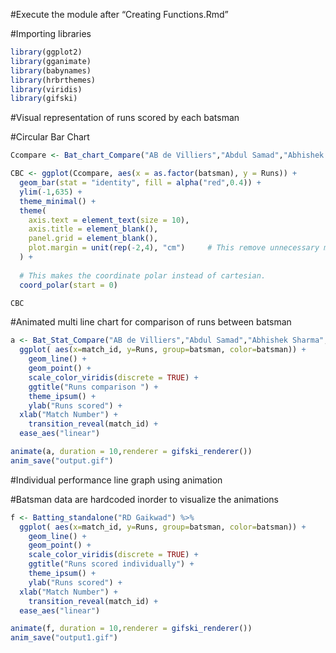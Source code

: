 #Execute the module after "Creating Functions.Rmd"

#Importing libraries

```r
library(ggplot2)
library(gganimate)
library(babynames)
library(hrbrthemes)
library(viridis)
library(gifski)
```

#Visual representation of runs scored by each batsman

#Circular Bar Chart

```r

Ccompare <- Bat_chart_Compare("AB de Villiers","Abdul Samad","Abhishek Sharma","RD Gaikwad")

CBC <- ggplot(Ccompare, aes(x = as.factor(batsman), y = Runs)) +
  geom_bar(stat = "identity", fill = alpha("red",0.4)) +
  ylim(-1,635) +
  theme_minimal() +
  theme(
    axis.text = element_text(size = 10),
    axis.title = element_blank(),
    panel.grid = element_blank(),
    plot.margin = unit(rep(-2,4), "cm")     # This remove unnecessary margin around plot
  ) +
  
  # This makes the coordinate polar instead of cartesian.
  coord_polar(start = 0)

CBC

```


#Animated multi line chart for comparison of runs between batsman

```r

a <- Bat_Stat_Compare("AB de Villiers","Abdul Samad","Abhishek Sharma","RD Gaikwad") %>%
  ggplot( aes(x=match_id, y=Runs, group=batsman, color=batsman)) +
    geom_line() +
    geom_point() +
    scale_color_viridis(discrete = TRUE) +
    ggtitle("Runs comparison ") +
    theme_ipsum() +
    ylab("Runs scored") +
  xlab("Match Number") +
    transition_reveal(match_id) +
  ease_aes("linear")

animate(a, duration = 10,renderer = gifski_renderer())
anim_save("output.gif")

```

#Individual performance line graph using animation

#Batsman data are hardcoded inorder to visualize the animations

```r


f <- Batting_standalone("RD Gaikwad") %>%
  ggplot( aes(x=match_id, y=Runs, group=batsman, color=batsman)) +
    geom_line() +
    geom_point() +
    scale_color_viridis(discrete = TRUE) +
    ggtitle("Runs scored individually") +
    theme_ipsum() +
    ylab("Runs scored") +
  xlab("Match Number") +
    transition_reveal(match_id) +
  ease_aes("linear")

animate(f, duration = 10,renderer = gifski_renderer())
anim_save("output1.gif")




```

